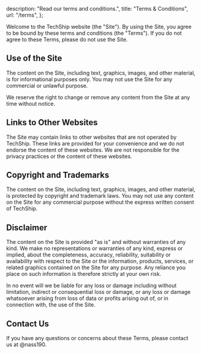 
  description: "Read our terms and conditions.",
  title: "Terms & Conditions",
  url: "/terms",
};

<Heading title={mdxData.title} description={mdxData.description} />

Welcome to the TechShip website (the "Site"). By using the Site, you agree to be bound by these terms and conditions (the "Terms"). If you do not agree to these Terms, please do not use the Site.

## Use of the Site

The content on the Site, including text, graphics, images, and other material, is for informational purposes only. You may not use the Site for any commercial or unlawful purpose.

We reserve the right to change or remove any content from the Site at any time without notice.

## Links to Other Websites

The Site may contain links to other websites that are not operated by TechShip. These links are provided for your convenience and we do not endorse the content of these websites. We are not responsible for the privacy practices or the content of these websites.

## Copyright and Trademarks

The content on the Site, including text, graphics, images, and other material, is protected by copyright and trademark laws. You may not use any content on the Site for any commercial purpose without the express written consent of TechShip.

## Disclaimer

The content on the Site is provided "as is" and without warranties of any kind. We make no representations or warranties of any kind, express or implied, about the completeness, accuracy, reliability, suitability or availability with respect to the Site or the information, products, services, or related graphics contained on the Site for any purpose. Any reliance you place on such information is therefore strictly at your own risk.

In no event will we be liable for any loss or damage including without limitation, indirect or consequential loss or damage, or any loss or damage whatsoever arising from loss of data or profits arising out of, or in connection with, the use of the Site.

## Contact Us

If you have any questions or concerns about these Terms, please contact us at @nass190.
